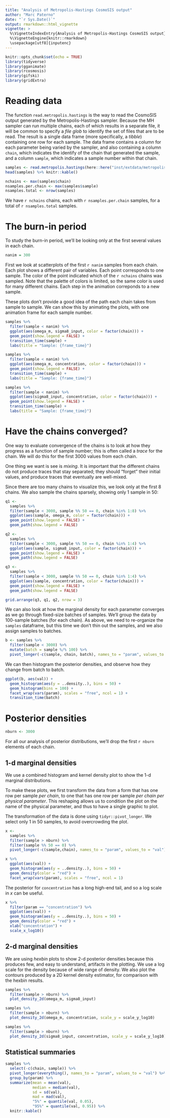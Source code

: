 ```yaml
---
title: "Analysis of Metropolis-Hastings CosmoSIS output"
author: "Marc Paterno"
date: "`r Sys.Date()`"
output: rmarkdown::html_vignette
vignette: >
  %\VignetteIndexEntry{Analysis of Metropolis-Hastings CosmoSIS output}
  %\VignetteEngine{knitr::rmarkdown}
  \usepackage[utf8]{inputenc}
---
```


```r
knitr::opts_chunk$set(echo = TRUE)
library(tidyverse)
library(gganimate)
library(rcosmosis)
library(gifski)
library(gridExtra)
```

# Reading data

The function `read.metropolis.hastings` is the way to read the CosmoSIS output
generated by the Metropolis-Hastings sampler.
Because the MH sampler can run multiple chains, each of which results in a separate file,
it will be common to specify a _file glob_ to identify the set of files that are to be
read.
The result is a single data frame (more specifically, a _tibble_) containing
one row for each sample.
The data frame contains a column for each parameter being varied by the sampler,
and also containing a column `chain`, which indicates the identify of the chain that generated
the sample,
and a column `sample`, which indicates a sample number within that chain.

```r
samples <- read.metropolis.hastings(here::here("inst/extdata/metropolis-hastings/chain_metro_*.txt.xz"))
head(samples) %>% knitr::kable()
```

```r
nchains <- max(samples$chain)
nsamples.per.chain <- max(samples$sample)
nsamples.total <- nrow(samples)
```

We have `r nchains` chains, each with `r nsamples.per.chain` samples,
for a total of `r nsamples.total` samples.

# The burn-in period

To study the burn-in period, we'll be looking only at the first several values in each chain.

```r
nanim = 300
```

First we look at scatterplots of the first `r nanim` samples from each chain.
Each plot shows a different pair of variables.
Each point corresponds to one sample. The color of the point indicated which of the `r nchains` chains was sampled.
Note that the palette of colors is limited, so the same color is used for many different chains.
Each step in the animation correponds to a new sample. 

These plots don't provide a good idea of the path each chain takes
from sample to sample.
We can show this by animating the plots,
with one animation frame for each sample number.

```r
samples %>%
  filter(sample < nanim) %>%
  ggplot(aes(omega_m, sigma8_input, color = factor(chain))) +
  geom_point(show.legend = FALSE) +
  transition_time(sample) +
  labs(title = "Sample: {frame_time}")
```

```r
samples %>%
  filter(sample < nanim) %>%
  ggplot(aes(omega_m, concentration, color = factor(chain))) +
  geom_point(show.legend = FALSE) +
  transition_time(sample) +
  labs(title = "Sample: {frame_time}")  
```

```r
samples %>%
  filter(sample < nanim) %>%
  ggplot(aes(sigma8_input, concentration, color = factor(chain))) +
  geom_point(show.legend = FALSE) +
  transition_time(sample) +
  labs(title = "Sample: {frame_time}")
```

# Have the chains converged?

One way to evaluate convergence of the chains is to look at how they
progress as a function of sample number;
this is often called a *trace* for the chain. We will do this for the
first 3000 values from each chain.

One thing we want is see is *mixing*. It is important that the different chains
do not produce traces that stay separated; they should "forget" their initial
values, and produce traces that eventually are well-mixed.

Since there are too many chains to visualize this, we look only at the first 8
chains. We also sample the chains sparsely, showing only 1 sample in 50:

```r
q1 <-
  samples %>%
  filter(sample < 3000, sample %% 50 == 0, chain %in% 1:8) %>%
  ggplot(aes(sample, omega_m, color = factor(chain))) +
  geom_point(show.legend = FALSE) +
  geom_path(show.legend = FALSE)
```

```r
q2 <-
  samples %>%
  filter(sample < 3000, sample %% 50 == 0, chain %in% 1:4) %>%
  ggplot(aes(sample, sigma8_input, color = factor(chain))) +
  geom_point(show.legend = FALSE) +
  geom_path(show.legend = FALSE)
```

```r
q3 <-
  samples %>%
  filter(sample < 3000, sample %% 50 == 0, chain %in% 1:4) %>%
  ggplot(aes(sample, concentration, color = factor(chain))) +
  geom_point(show.legend = FALSE) +
  geom_path(show.legend = FALSE)
```

```r
grid.arrange(q3, q1, q2, nrow = 3)
```

We can also look at how the marginal density for each parameter converges as we go through
fixed-size batches of samples. We'll group the data by 100-sample batches (for each chain).
As above, we need to re-organize the `samples` dataframe, but this time we don't thin out the samples,
and we also assign samples to batches.

```r
b <- samples %>%
  filter(sample < 3000) %>%
  mutate(batch = sample %/% 100) %>%
  pivot_longer(-c(sample, chain, batch), names_to = "param", values_to = "val")
```

We can then histogram the posterior densities, and observe how they change from batch to batch.
```r
ggplot(b, aes(val)) +
  geom_histogram(aes(y = ..density..), bins = 50) + 
  geom_histogram(bins = 100) +
  facet_wrap(vars(param), scales = "free", ncol = 1) +
  transition_time(batch)
```

# Posterior densities

```r
nburn <- 3000
```

For all our analysis of posterior distributions, we'll drop the first `r nburn` elements of each chain.

## 1-d marginal densities

We use a combined histogram and kernel density plot to show the 1-d marginal distributions.

To make these plots, we first transform the data
from a form that has one row per sample _per chain_,
to one that has one row per sample _per chain per physical parameter_.
This reshaping allows us to condition the plot on the name of the physical
parameter, and thus to have a single graphic to plot.

The transformation of the data is done using `tidyr::pivot_longer`.
We select only 1 in 50 samples, to avoid overcrowding the plot.

```r
x <-
  samples %>%
  filter(sample > nburn) %>%
  filter(sample %% 50 == 0) %>%
  pivot_longer(-c(sample,chain), names_to = "param", values_to = "val")
```


```r
x %>%
  ggplot(aes(val)) +
  geom_histogram(aes(y = ..density..), bins = 50) + 
  geom_density(color = "red") +
  facet_wrap(vars(param), scales = "free", ncol = 1)
```

The posterior for `concentration` has a long high-end tail, and so a log scale in *x* can be useful.
```r
x %>%
  filter(param == "concentration") %>%
  ggplot(aes(val)) +
  geom_histogram(aes(y = ..density..), bins = 50) +
  geom_density(color = "red") +
  xlab("concentration") +
  scale_x_log10()
```

## 2-d marginal densities

We are using *hexbin* plots to show 2-d posterior densities because this
produces few, and easy to understand, artifacts in the plotting.
We use a log scale for the density because of wide range of density.
We also plot the contours produced by a 2D kernel density estimator,
for comparison with the hexbin results.

```r

samples %>%
  filter(sample > nburn) %>%
  plot_density_2d(omega_m, sigma8_input)
```

```r

samples %>%
  filter(sample > nburn) %>%
  plot_density_2d(omega_m, concentration, scale_y = scale_y_log10)
```

```r

samples %>%
  filter(sample > nburn) %>%
  plot_density_2d(sigma8_input, concentration, scale_y = scale_y_log10)
```

## Statistical summaries

```r
samples %>%
  select(-c(chain, sample)) %>%
  pivot_longer(everything(), names_to = "param", values_to = "val") %>%
  group_by(param) %>%
  summarize(mean = mean(val),
            median = median(val),
            sd = sd(val),
            mad = mad(val),
            "5%" = quantile(val, 0.05),
            "95%" = quantile(val, 0.95)) %>%
  knitr::kable()
```

